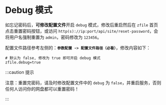 # Debug 模式

如忘记密码后，**可修改配置文件**开启 `debug` 模式，修改后重启然后在 `zfile` 首页点击重置密码按钮，或访问 `http(s)://ip:port/api/site/reset-password`，会将用户名强制重置为 `admin`，密码修改为 `123456`。

配置文件路径参考左侧的：**`参数配置 -> 配置文件路径（必看）`**，修改内容如下：

```properties showLineNumbers
# 默认为 false, 修改为 true 即可开启 debug 模式
zfile.debug=true
```

:::caution 提示

注意：重置完密码，请及时修改配置文件中的 `debug` 为 `false`，并重启服务，否则任何人访问你的网盘都可以重置密码！

:::